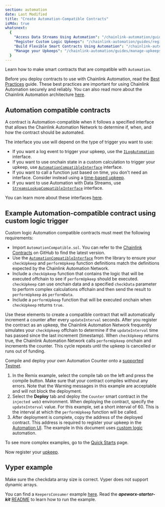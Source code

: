 ```yaml
---
section: automation
date: Last Modified
title: "Create Automation-Compatible Contracts"
isMdx: true
whatsnext:
  {
    "Access Data Streams Using Automation": "/chainlink-automation/guides/streams-lookup",
    "Register Custom Logic Upkeeps": "/chainlink-automation/guides/register-upkeep",
    "Build Flexible Smart Contracts Using Automation": "/chainlink-automation/guides/flexible-upkeeps",
    "Manage your Upkeeps": "/chainlink-automation/guides/manage-upkeeps",
  }
---
```



Learn how to make smart contracts that are compatible with `Automation`.

<Aside type="tip" title="Considerations and Best Practices">

Before you deploy contracts to use with Chainlink Automation, read the [Best Practices](/chainlink-automation/concepts/best-practice) guide. These best practices are important for using Chainlink Automation securely and reliably. You can also read more about the Chainlink Automation architecture [here](/chainlink-automation/concepts/automation-architecture).

</Aside>

## Automation compatible contracts

A contract is Automation-compatible when it follows a specified interface that allows the Chainlink Automation Network to determine if, when, and how the contract should be automated.

The interface you use will depend on the type of trigger you want to use:

- If you want a log event to trigger your upkeep, use the [`ILogAutomation`](/chainlink-automation/reference/automation-interfaces/#ilogautomation) interface.
- If you want to use onchain state in a custom calculation to trigger your upkeep, use [`AutomationCompatibleInterface`](/chainlink-automation/reference/automation-interfaces/#automationcompatibleinterface) interface.
- If you want to call a function just based on time, you don't need an interface. Consider instead using a [time-based upkeep](/chainlink-automation/guides/job-scheduler).
- If you want to use Automation with Data Streams, use [`StreamsLookupCompatibleInterface`](/chainlink-automation/reference/automation-interfaces/#streamslookupcompatibleinterface) interface.

You can learn more about these interfaces [here](/chainlink-automation/reference/automation-interfaces).

## Example Automation-compatible contract using custom logic trigger

Custom logic Automation compatible contracts must meet the following requirements:

- Import `AutomationCompatible.sol`. You can refer to the [Chainlink Contracts](https://github.com/smartcontractkit/chainlink/tree/contracts-v1.3.0/contracts/src) on GitHub to find the latest version.
- Use the [`AutomationCompatibleInterface`](/chainlink-automation/reference/automation-interfaces) from the library to ensure your `checkUpkeep` and `performUpkeep` function definitions match the definitions expected by the Chainlink Automation Network.
- Include a `checkUpkeep` function that contains the logic that will be executed offchain to see if `performUpkeep` should be executed. `checkUpkeep` can use onchain data and a specified `checkData` parameter to perform complex calculations offchain and then send the result to `performUpkeep` as `performData`.
- Include a `performUpkeep` function that will be executed onchain when `checkUpkeep` returns `true`.

Use these elements to create a compatible contract that will automatically increment a counter after every `updateInterval` seconds. After you register the contract as an upkeep, the Chainlink Automation Network frequently simulates your `checkUpkeep` offchain to determine if the `updateInterval` time has passed since the last increment (timestamp). When `checkUpkeep` returns true, the Chainlink Automation Network calls `performUpkeep` onchain and increments the counter. This cycle repeats until the upkeep is cancelled or runs out of funding.

<CodeSample src="samples/Automation/AutomationCounter.sol" />

Compile and deploy your own Automation Counter onto a [supported Testnet](/chainlink-automation/overview/supported-networks).

1. In the Remix example, select the compile tab on the left and press the compile button. Make sure that your contract compiles without any errors. Note that the Warning messages in this example are acceptable and will not block the deployment.
1. Select the **Deploy** tab and deploy the `Counter` smart contract in the `injected web3` environment. When deploying the contract, specify the `updateInterval` value. For this example, set a short interval of 60. This is the interval at which the `performUpkeep` function will be called.
1. After deployment is complete, copy the address of the deployed contract. This address is required to register your upkeep in the [Automation UI](https://automation.chain.link/). The example in this document uses [custom logic](/chainlink-automation/guides/register-upkeep) automation.

To see more complex examples, go to the [Quick Starts](/quickstarts/eth-balance-monitor/) page.

Now register your [upkeep](/chainlink-automation/guides/register-upkeep/).

## Vyper example

<Aside type="note" title="Note on arrays">
  Make sure the checkdata array size is correct. Vyper does not support dynamic arrays.
</Aside>

You can find a `KeepersConsumer` example [here](https://github.com/smartcontractkit/apeworx-starter-kit/blob/main/contracts/KeepersConsumer.vy). Read the _**apeworx-starter-kit**_ [README](https://github.com/smartcontractkit/apeworx-starter-kit) to learn how to run the example.
